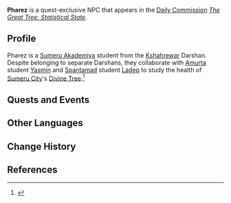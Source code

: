 {{Meta
<!-- Remove this template after adding the missing info -->
|missing_NPC_profile  = yes
<!--
|missing_NPC_idle     = yes
|missing_NPC_dialogue = yes
-->
}}
{{Character Infobox
|type             = Quest NPC
|image            = NPC Pharez.png
|realname         = <!-- Optional, if different from in-game name -->
|deceased         = <!-- Past (for deceased prior to events of the game) or free response -->
|region           = Sumeru
|location         = Sumeru
|affiliation      = Kshahrewar
|title            = 

|ancestry         = <!-- Clan/family -->
|father           = 
|mother           = 
|spouse           = 
|sibling          = 
|child            = 
|relative         = 

|voiceEN          = 
|voiceCN          = 
|voiceJP          = 
|dialoguereward   = 
}}
'''Pharez''' is a quest-exclusive NPC that appears in the [[Daily Commission]] ''[[The Great Tree: Statistical State]]''.
<!--
==Location==
{{subst:#tag:gallery|
NPC Location {{subst:PAGENAME}}.png{{subst:!}}{{subst:PAGENAME}}'s location
NPC Location {{subst:PAGENAME}} Context.png{{subst:!}}Additional context
}}
-->
==Profile==
Pharez is a [[Sumeru Akademiya]] student from the [[Kshahrewar]] Darshan. Despite belonging to separate Darshans, they collaborate with [[Amurta]] student [[Yasmin]] and [[Spantamad]] student [[Ladep]] to study the health of [[Sumeru City]]'s [[Divine Tree]].<ref>{{Ref/Quest|The Great Tree: Rooted State}}</ref>
<!--
===Appearance===
''(To be added.)''
-->
==Quests and Events==
{{Quests and Events}}
<!--
==Idle Quotes==
{{Dialogue Start}}
: {{DIcon|Idle}} (Text)
:: {{A|VO {{subst:PAGENAME}} 01.ogg}} "(Text)"
{{Dialogue End}}

==Dialogue==
{{Dialogue Start}}
:'''{{subst:PAGENAME}}:'''
{{Dialogue End}}

==Event Dialogue==
===Event Name===
{{Dialogue Start}}
:'''{{subst:PAGENAME}}:'''
{{Dialogue End}}
-->
==Other Languages==
{{Other Languages
|default_hidden = 1
|en      = Pharez
|zhs     = 法尔希
|zhs_rm  = Fǎ'ěrxī
|zht     = 法爾希
|zht_rm  = Fǎ'ěrxī
|ja      = ファルシ
|ja_rm   = Farushi
|ko      = 페레즈
|es      = Farés
|fr      = Pharez
|ru      = Фарез
|th      = Pharez
|vi      = Pharez
|de      = Pharez
|id      = Pharez
|pt      = Pharez
|tr      = Pharez
|it      = Pharez
}}

==Change History==
{{Change History|3.0}}

==References==
{{Reflist}}